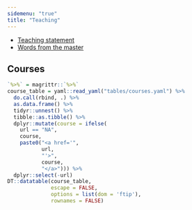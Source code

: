 ```yaml
---
sidemenu: "true"
title: "Teaching"
---
```


- [Teaching statement](../resources/statement.pdf){target="_blank"}
- [Words from the master](https://www.youtube.com/watch?v=h0gbw-Ur_do){target="_blank"}

## Courses

```r
`%>%` = magrittr::`%>%`
course_table = yaml::read_yaml("tables/courses.yaml") %>%
  do.call(rbind, .) %>%
  as.data.frame() %>%
  tidyr::unnest() %>%
  tibble::as.tibble() %>%
  dplyr::mutate(course = ifelse(
    url == "NA",
    course,
    paste0("<a href='",
           url,
           "'>",
           course,
           "</a>"))) %>%
  dplyr::select(-url)
DT::datatable(course_table,
              escape = FALSE,
              options = list(dom = 'ftip'),
              rownames = FALSE)
```
